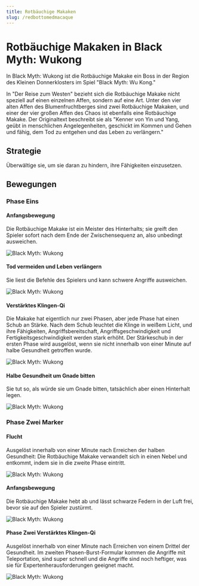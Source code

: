 ```yaml
---
title: Rotbäuchige Makaken
slug: /redbottomedmacaque
---
```


# Rotbäuchige Makaken in Black Myth: Wukong

In Black Myth: Wukong ist die Rotbäuchige Makake ein Boss in der Region des Kleinen Donnerklosters im Spiel "Black Myth: Wu Kong."

In "Der Reise zum Westen" bezieht sich die Rotbäuchige Makake nicht speziell auf einen einzelnen Affen, sondern auf eine Art. Unter den vier alten Affen des Blumenfruchtberges sind zwei Rotbäuchige Makaken, und einer der vier großen Affen des Chaos ist ebenfalls eine Rotbäuchige Makake. Der Originaltext beschreibt sie als "Kenner von Yin und Yang, geübt in menschlichen Angelegenheiten, geschickt im Kommen und Gehen und fähig, dem Tod zu entgehen und das Leben zu verlängern."

## Strategie

Überwältige sie, um sie daran zu hindern, ihre Fähigkeiten einzusetzen.

## Bewegungen

### Phase Eins

#### Anfangsbewegung

Die Rotbäuchige Makake ist ein Meister des Hinterhalts; sie greift den Spieler sofort nach dem Ende der Zwischensequenz an, also unbedingt ausweichen.

<img src="/img/bosses/yjdqss.gif" alt="Black Myth: Wukong"/>

#### Tod vermeiden und Leben verlängern

Sie liest die Befehle des Spielers und kann schwere Angriffe ausweichen.

<img src="/img/bosses/yjdbsys.gif" alt="Black Myth: Wukong"/>

#### Verstärktes Klingen-Qi

Die Makake hat eigentlich nur zwei Phasen, aber jede Phase hat einen Schub an Stärke. Nach dem Schub leuchtet die Klinge in weißem Licht, und ihre Fähigkeiten, Angriffsbereitschaft, Angriffsgeschwindigkeit und Fertigkeitsgeschwindigkeit werden stark erhöht. Der Stärkeschub in der ersten Phase wird ausgelöst, wenn sie nicht innerhalb von einer Minute auf halbe Gesundheit getroffen wurde.

<img src="/img/bosses/yjdqhdq.gif" alt="Black Myth: Wukong"/>

#### Halbe Gesundheit um Gnade bitten

Sie tut so, als würde sie um Gnade bitten, tatsächlich aber einen Hinterhalt legen.

<img src="/img/bosses/gdqr.gif" alt="Black Myth: Wukong"/>

### Phase Zwei Marker

#### Flucht

Ausgelöst innerhalb von einer Minute nach Erreichen der halben Gesundheit: Die Rotbäuchige Makake verwandelt sich in einen Nebel und entkommt, indem sie in die zweite Phase eintritt.

<img src="/img/bosses/ejdtp.gif" alt="Black Myth: Wukong"/>

#### Anfangsbewegung

Die Rotbäuchige Makake hebt ab und lässt schwarze Federn in der Luft frei, bevor sie auf den Spieler zustürmt.

<img src="/img/bosses/ejdqsf.gif" alt="Black Myth: Wukong"/>

#### Phase Zwei Verstärktes Klingen-Qi

Ausgelöst innerhalb von einer Minute nach Erreichen von einem Drittel der Gesundheit. Im zweiten Phasen-Burst-Formular kommen die Angriffe mit Teleportation, sind super schnell und die Angriffe sind noch heftiger, was sie für Expertenherausforderungen geeignet macht.

<img src="/img/bosses/ejdqhdq.gif" alt="Black Myth: Wukong"/>